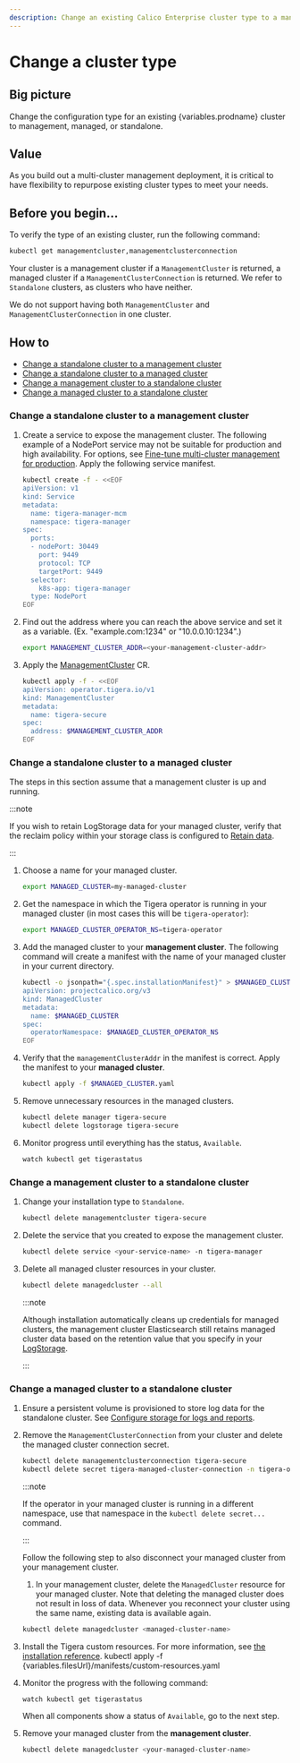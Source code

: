 ```yaml
---
description: Change an existing Calico Enterprise cluster type to a management cluster, a managed cluster, or standalone.
---
```



# Change a cluster type

## Big picture

Change the configuration type for an existing {variables.prodname} cluster to management, managed, or standalone.

## Value

As you build out a multi-cluster management deployment, it is critical to have flexibility to repurpose existing cluster types to meet your needs.

## Before you begin…

To verify the type of an existing cluster, run the following command:

```bash
kubectl get managementcluster,managementclusterconnection
```

Your cluster is a management cluster if a `ManagementCluster` is returned, a managed cluster if a `ManagementClusterConnection` is returned.
We refer to `Standalone` clusters, as clusters who have neither.

We do not support having both `ManagementCluster` and `ManagementClusterConnection` in one cluster.

## How to

- [Change a standalone cluster to a management cluster](#change-a-standalone-cluster-to-a-management-cluster)
- [Change a standalone cluster to a managed cluster](#change-a-standalone-cluster-to-a-managed-cluster)
- [Change a management cluster to a standalone cluster](#change-a-management-cluster-to-a-standalone-cluster)
- [Change a managed cluster to a standalone cluster](#change-a-managed-cluster-to-a-standalone-cluster)

### Change a standalone cluster to a management cluster

1. Create a service to expose the management cluster.
   The following example of a NodePort service may not be suitable for production and high availability. For options, see [Fine-tune multi-cluster management for production](fine-tune-deployment.mdx).
   Apply the following service manifest.

   ```bash
   kubectl create -f - <<EOF
   apiVersion: v1
   kind: Service
   metadata:
     name: tigera-manager-mcm
     namespace: tigera-manager
   spec:
     ports:
     - nodePort: 30449
       port: 9449
       protocol: TCP
       targetPort: 9449
     selector:
       k8s-app: tigera-manager
     type: NodePort
   EOF
   ```

1. Find out the address where you can reach the above service and set it as a variable. (Ex. "example.com:1234" or "10.0.0.10:1234".)

   ```bash
   export MANAGEMENT_CLUSTER_ADDR=<your-management-cluster-addr>
   ```

1. Apply the [ManagementCluster](../reference/installation/api.mdx) CR.

   ```bash
   kubectl apply -f - <<EOF
   apiVersion: operator.tigera.io/v1
   kind: ManagementCluster
   metadata:
     name: tigera-secure
   spec:
     address: $MANAGEMENT_CLUSTER_ADDR
   EOF
   ```

### Change a standalone cluster to a managed cluster

The steps in this section assume that a management cluster is up and running.

:::note

If you wish to retain LogStorage data for your managed cluster, verify that the reclaim policy within your storage class is configured to [Retain data](https://kubernetes.io/docs/concepts/storage/persistent-volumes/#reclaiming).

:::

1. Choose a name for your managed cluster.

   ```bash
   export MANAGED_CLUSTER=my-managed-cluster
   ```

1. Get the namespace in which the Tigera operator is running in your managed cluster (in most cases this will be `tigera-operator`):

   ```bash
   export MANAGED_CLUSTER_OPERATOR_NS=tigera-operator
   ```

1. Add the managed cluster to your **management cluster**. The following command will
   create a manifest with the name of your managed cluster in your current directory.
   ```bash
   kubectl -o jsonpath="{.spec.installationManifest}" > $MANAGED_CLUSTER.yaml create -f - <<EOF
   apiVersion: projectcalico.org/v3
   kind: ManagedCluster
   metadata:
     name: $MANAGED_CLUSTER
   spec:
     operatorNamespace: $MANAGED_CLUSTER_OPERATOR_NS
   EOF
   ```
1. Verify that the `managementClusterAddr` in the manifest is correct. Apply the manifest to your **managed cluster**.
   ```bash
   kubectl apply -f $MANAGED_CLUSTER.yaml
   ```
1. Remove unnecessary resources in the managed clusters.
   ```bash
   kubectl delete manager tigera-secure
   kubectl delete logstorage tigera-secure
   ```
1. Monitor progress until everything has the status, `Available`.
   ```bash
   watch kubectl get tigerastatus
   ```

### Change a management cluster to a standalone cluster

1. Change your installation type to `Standalone`.
   ```bash
   kubectl delete managementcluster tigera-secure
   ```
1. Delete the service that you created to expose the management cluster.
   ```bash
   kubectl delete service <your-service-name> -n tigera-manager
   ```
1. Delete all managed cluster resources in your cluster.

   ```bash
   kubectl delete managedcluster --all
   ```

   :::note

   Although installation automatically cleans up credentials for managed clusters, the management cluster Elasticsearch still retains managed cluster data based on the retention value that you specify in your [LogStorage](../reference/installation/api.mdx).

   :::

### Change a managed cluster to a standalone cluster

1. Ensure a persistent volume is provisioned to store log data for the standalone cluster.
   See [Configure storage for logs and reports](../operations/logstorage/create-storage.mdx).

1. Remove the `ManagementClusterConnection` from your cluster and delete the managed cluster connection secret.

   ```bash
   kubectl delete managementclusterconnection tigera-secure
   kubectl delete secret tigera-managed-cluster-connection -n tigera-operator
   ```

   :::note

   If the operator in your managed cluster is running in a different namespace, use that namespace in the `kubectl delete secret...` command.

   :::

   Follow the following step to also disconnect your managed cluster from your management cluster.

   1. In your management cluster, delete the `ManagedCluster` resource for your managed cluster. Note that deleting the managed cluster does not result in loss of data. Whenever you reconnect your cluster using the same name, existing data is available again.
   ```bash
   kubectl delete managedcluster <managed-cluster-name>
   ```

1. Install the Tigera custom resources.
   For more information, see [the installation reference](../reference/installation/api.mdx).
   <CodeBlock language='bash'>
   kubectl apply -f {variables.filesUrl}/manifests/custom-resources.yaml
   </CodeBlock>
1. Monitor the progress with the following command:
   ```bash
   watch kubectl get tigerastatus
   ```
   When all components show a status of `Available`, go to the next step.
1. Remove your managed cluster from the **management cluster**.
   ```bash
   kubectl delete managedcluster <your-managed-cluster-name>
   ```
